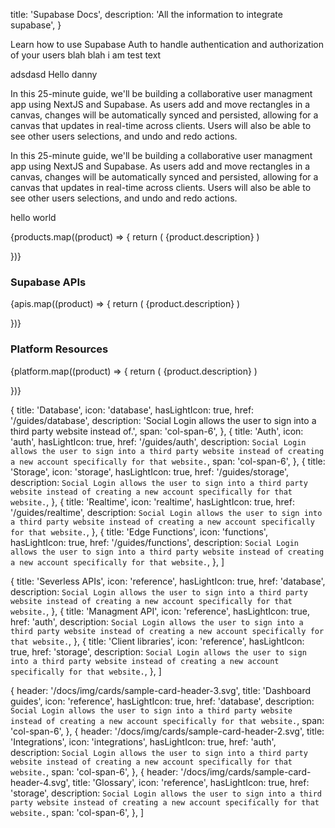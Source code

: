 
  title: 'Supabase Docs',
  description: 'All the information to integrate supabase',
}

Learn how to use Supabase Auth to handle authentication and authorization of your users blah blah i am test text

adsdasd
Hello danny

<div className="border rounded p-12">

In this 25-minute guide, we'll be building a collaborative user managment app using NextJS and Supabase.
As users add and move rectangles in a canvas, changes will be automatically synced and persisted, allowing for a canvas that updates in real-time across clients.
Users will also be able to see other users selections, and undo and redo actions.

</div>

In this 25-minute guide, we'll be building a collaborative user managment app using NextJS and Supabase.
As users add and move rectangles in a canvas, changes will be automatically synced and persisted, allowing for a canvas that updates in real-time across clients.
Users will also be able to see other users selections, and undo and redo actions.

hello world

<div className="grid grid-cols-12 gap-6 not-prose">
  {products.map((product) => {
    return (
      <Link
        href={`${product.href}`}
        key={product.title}
        passHref
      >
        <a className={product.span ?? 'col-span-4'}>
          <GlassPanel {...product} background={true}>
            {product.description}
          </GlassPanel>
        </a>
      </Link>
    )

})}

</div>

### Supabase APIs

<div className="grid grid-cols-12 gap-6 not-prose my-16">
  {apis.map((product) => {
    return (
      <Link
        href={`/${product.href}`}
        key={product.title}
        passHref
      >
        <a className={product.span ?? 'col-span-4'}>
          <GlassPanel {...product} background={false}>
            {product.description}
          </GlassPanel>
        </a>
      </Link>
    )

})}

</div>

### Platform Resources

<div className="grid grid-cols-12 gap-6 not-prose my-16">
  {platform.map((product) => {
    return (
      <Link
        href={`/${product.href}`}
        key={product.title}
        passHref
      >
        <a className={product.span ?? 'col-span-4'}>
          <GlassPanel {...product} background={false}>
            {product.description}
          </GlassPanel>
        </a>
      </Link>
    )

})}

</div>

  {
    title: 'Database',
    icon: 'database',
    hasLightIcon: true,
    href: '/guides/database',
    description: 'Social Login allows the user to sign into a third party website instead of.',
    span: 'col-span-6',
  },
  {
    title: 'Auth',
    icon: 'auth',
    hasLightIcon: true,
    href: '/guides/auth',
    description: `
Social Login allows the user to sign into a third party website instead of creating a new account specifically for that website.
  `,
    span: 'col-span-6',
  },
  {
    title: 'Storage',
    icon: 'storage',
    hasLightIcon: true,
    href: '/guides/storage',
    description: `
Social Login allows the user to sign into a third party website instead of creating a new account specifically for that website.
  `,
  },
  {
    title: 'Realtime',
    icon: 'realtime',
    hasLightIcon: true,
    href: '/guides/realtime',
    description: `
Social Login allows the user to sign into a third party website instead of creating a new account specifically for that website.
  `,
  },
  {
    title: 'Edge Functions',
    icon: 'functions',
    hasLightIcon: true,
    href: '/guides/functions',
    description: `
Social Login allows the user to sign into a third party website instead of creating a new account specifically for that website.
  `,
  },
]

  {
    title: 'Severless APIs',
    icon: 'reference',
    hasLightIcon: true,
    href: 'database',
    description: `
Social Login allows the user to sign into a third party website instead of creating a new account specifically for that website.
  `,
  },
  {
    title: 'Managment API',
    icon: 'reference',
    hasLightIcon: true,
    href: 'auth',
    description: `
Social Login allows the user to sign into a third party website instead of creating a new account specifically for that website.
  `,
  },
  {
    title: 'Client libraries',
    icon: 'reference',
    hasLightIcon: true,
    href: 'storage',
    description: `
Social Login allows the user to sign into a third party website instead of creating a new account specifically for that website.
  `,
  },
]

  {
    header: '/docs/img/cards/sample-card-header-3.svg',
    title: 'Dashboard guides',
    icon: 'reference',
    hasLightIcon: true,
    href: 'database',
    description: `
Social Login allows the user to sign into a third party website instead of creating a new account specifically for that website.
  `,
    span: 'col-span-6',
  },
  {
    header: '/docs/img/cards/sample-card-header-2.svg',
    title: 'Integrations',
    icon: 'integrations',
    hasLightIcon: true,
    href: 'auth',
    description: `
Social Login allows the user to sign into a third party website instead of creating a new account specifically for that website.
  `,
    span: 'col-span-6',
  },
  {
    header: '/docs/img/cards/sample-card-header-4.svg',
    title: 'Glossary',
    icon: 'reference',
    hasLightIcon: true,
    href: 'storage',
    description: `
  Social Login allows the user to sign into a third party website instead of creating a new account specifically for that website.
    `,
    span: 'col-span-6',
  },
]


